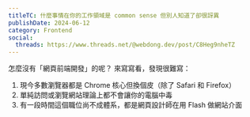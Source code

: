 ```yaml
---
titleTC: 什麼事情在你的工作領域是 common sense 但別人知道了卻很訝異
publishDate: 2024-06-12
category: Frontend
social:
  threads: https://www.threads.net/@webdong.dev/post/C8Heg9nheTZ
---
```


怎麼沒有「網頁前端開發」的呢？ 來寫寫看，發現很難寫：

1. 現今多數瀏覽器都是 Chrome 核心但換個皮（除了 Safari 和 Firefox）
2. 單純訪問或瀏覽網站理論上都不會讓你的電腦中毒
3. 有一段時間這個職位尚不成體系，都是網頁設計師在用 Flash 做網站介面

